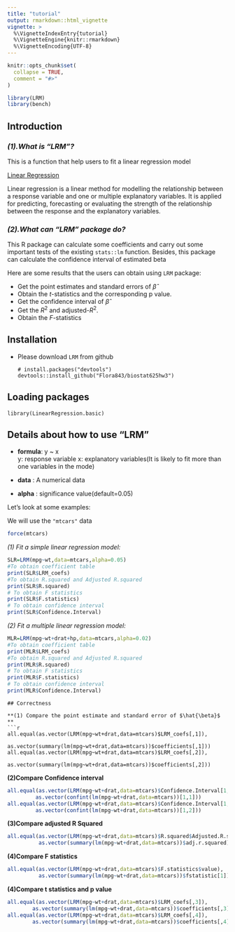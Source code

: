 ```yaml
---
title: "tutorial"
output: rmarkdown::html_vignette
vignette: >
  %\VignetteIndexEntry{tutorial}
  %\VignetteEngine{knitr::rmarkdown}
  %\VignetteEncoding{UTF-8}
---
```


```r
knitr::opts_chunk$set(
  collapse = TRUE,
  comment = "#>"
)
```

```r
library(LRM)
library(bench)
```

## Introduction

### *(1).What is "LRM"?*

This is a function that help users to fit a linear regression model

[Linear Regression](https://www.ibm.com/topics/linear-regression) 

Linear regression is a linear method for modelling the relationship between a response variable and one or multiple explanatory variables. It is applied for predicting, forecasting or evaluating the strength of the relationship between the response and the explanatory variables.

### *(2).What can "LRM" package do?*

This R package can calculate some coefficients and carry out some important tests of the existing `stats::lm` function. Besides, this package can calculate the confidence interval of estimated beta

Here are some results that the users can obtain using `LRM` package:

* Get the point estimates and standard errors of $\hat{\beta}$
* Obtain the $t$-statistics and the corresponding p value.
* Get the confidence interval of $\hat{\beta}$
* Get the $R^2$ and adjusted-$R^2$.
* Obtain the $F$-statistics

## Installation

* Please download `LRM` from github

  ```
  # install.packages("devtools")
  devtools::install_github("Flora843/biostat625hw3")
  ```
  
## Loading packages

```
library(LinearRegression.basic)
```

## Details about how to use "LRM"
  
* **formula**: y ~ x  
y: response variable
x: explanatory variables(It is likely to fit more than one variables in the mode)

* **data** : A numerical data 

* **alpha** : significance value(default=0.05)

Let's look at some examples:

We will use the `"mtcars"` data
```r
force(mtcars)
```

*(1) Fit a simple linear regression model:*
```r
SLR=LRM(mpg~wt,data=mtcars,alpha=0.05)
#To obtain coefficient table 
print(SLR$LRM_coefs)
#To obtain R.squared and Adjusted R.squared
print(SLR$R.squared)
# To obtain F statistics 
print(SLR$F.statistics)
# To obtain confidence interval
print(SLR$Confidence.Interval)
```

*(2) Fit a multiple linear regression model:*
```r
MLR=LRM(mpg~wt+drat+hp,data=mtcars,alpha=0.02)
#To obtain coefficient table 
print(MLR$LRM_coefs)
#To obtain R.squared and Adjusted R.squared
print(MLR$R.squared)
# To obtain F statistics 
print(MLR$F.statistics)
# To obtain confidence interval
print(MLR$Confidence.Interval)
```
```
## Correctness

**(1) Compare the point estimate and standard error of $\hat{\beta}$ **
```r
all.equal(as.vector(LRM(mpg~wt+drat,data=mtcars)$LRM_coefs[,1]),
         as.vector(summary(lm(mpg~wt+drat,data=mtcars))$coefficients[,1]))
all.equal(as.vector(LRM(mpg~wt+drat,data=mtcars)$LRM_coefs[,2]),
         as.vector(summary(lm(mpg~wt+drat,data=mtcars))$coefficients[,2]))
```

**(2)Compare Confidence interval**
```r
all.equal(as.vector(LRM(mpg~wt+drat,data=mtcars)$Confidence.Interval[1,1]),
         as.vector(confint(lm(mpg~wt+drat,data=mtcars))[1,1]))
all.equal(as.vector(LRM(mpg~wt+drat,data=mtcars)$Confidence.Interval[1,2]),
         as.vector(confint(lm(mpg~wt+drat,data=mtcars))[1,2]))
```

**(3)Compare adjusted R Squared **
```r
all.equal(as.vector(LRM(mpg~wt+drat,data=mtcars)$R.squared$Adjusted.R.squared),
          as.vector(summary(lm(mpg~wt+drat,data=mtcars))$adj.r.squared))
```

**(4)Compare F statistics **

```r
all.equal(as.vector(LRM(mpg~wt+drat,data=mtcars)$F.statistics$value),
          as.vector(summary(lm(mpg~wt+drat,data=mtcars))$fstatistic[1]))

```

**(4)Compare t statistics and p value **

```r
all.equal(as.vector(LRM(mpg~wt+drat,data=mtcars)$LRM_coefs[,3]),
        as.vector(summary(lm(mpg~wt+drat,data=mtcars))$coefficients[,3]))
all.equal(as.vector(LRM(mpg~wt+drat,data=mtcars)$LRM_coefs[,4]),
        as.vector(summary(lm(mpg~wt+drat,data=mtcars))$coefficients[,4]))

```
